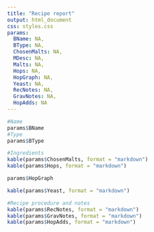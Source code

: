 ```yaml
---
title: "Recipe report"
output: html_document
css: styles.css
params:
  BName: NA,
  BType: NA,
  ChosenMalts: NA,
  MDesc: NA,
  Malts: NA,
  Hops: NA,
  HopGraph: NA,
  Yeast: NA,
  RecNotes: NA,
  GravNotes: NA,
  HopAdds: NA
---
```


```r
#Name
params$BName
#Type
params$BType
```

```r
#Ingredients
kable(params$ChosenMalts, format = "markdown")
kable(params$Hops, format = "markdown")
```

```r
params$HopGraph
```

```r
kable(params$Yeast, format = "markdown")

```

```r
#Recipe procedure and notes
kable(params$RecNotes, format = "markdown")
kable(params$GravNotes, format = "markdown")
kable(params$HopAdds, format = "markdown")

```


